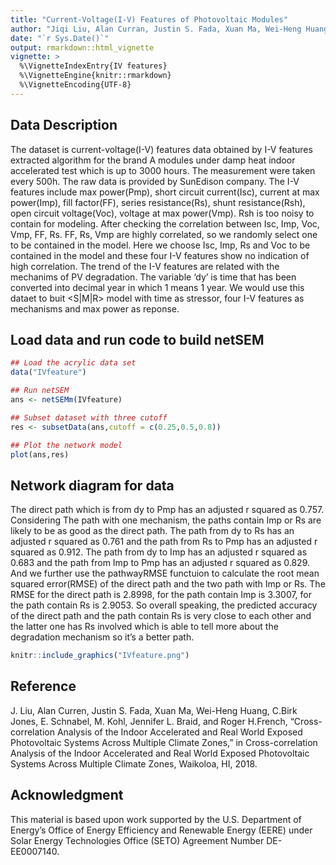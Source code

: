 ---
title: "Current-Voltage(I-V) Features of Photovoltaic Modules"
author: "Jiqi Liu, Alan Curran, Justin S. Fada, Xuan Ma, Wei-Heng Huang, Jennifer L. Braid, Roger H. French"
date: "`r Sys.Date()`"
output: rmarkdown::html_vignette
vignette: >
  %\VignetteIndexEntry{IV features}
  %\VignetteEngine{knitr::rmarkdown}
  %\VignetteEncoding{UTF-8}
---
Data Description
-----------------------------------

The dataset is current-voltage(I-V) features data obtained by I-V features extracted algorithm for the brand A modules under damp heat indoor accelerated test which is up to 3000 hours. The measurement were taken every 500h. The raw data is provided by SunEdison company. 
The I-V features include max power(Pmp), short circuit current(Isc), current at max power(Imp), fill factor(FF), series resistance(Rs), shunt resistance(Rsh), open circuit voltage(Voc), voltage at max power(Vmp). Rsh is too noisy to contain for modeling. After checking the correlation between Isc, Imp, Voc, Vmp, FF, Rs. FF, Rs, Vmp are highly correlated, so we randomly select one to be contained in the model. Here we choose Isc, Imp, Rs and Voc to be contained in the model and these four I-V features show no indication of high correlation. The trend of the I-V features are related with the mechanims of PV degradation. The variable 'dy' is time that has been converted into decimal year in which 1 means 1 year.
We would use this dataet to buit <S|M|R> model with time as stressor, four I-V features as mechanisms and max power as reponse.

Load data and run code to build netSEM 
------------------------------------------
```{r, message=FALSE, eval=FALSE}

## Load the acrylic data set
data("IVfeature")

## Run netSEM
ans <- netSEMm(IVfeature)

## Subset dataset with three cutoff
res <- subsetData(ans,cutoff = c(0.25,0.5,0.8))

## Plot the network model 
plot(ans,res)

```


Network diagram for data
--------------------------

The direct path which is from dy to Pmp has an adjusted r squared as 0.757. Considering The path with one mechanism, the paths contain Imp or Rs are likely to be as good as the direct path. The path from dy to Rs has an adjusted r squared as 0.761 and the path from Rs to Pmp has an adjusted r squared as 0.912. The path from dy to Imp has an adjusted r squared as 0.683 and the path from Imp to Pmp has an adjusted r squared as 0.829. And we further use the pathwayRMSE functuion to calculate the root mean squared error(RMSE) of the direct path and the two path with Imp or Rs. The RMSE for the direct path is 2.8998, for the path contain Imp is 3.3007, for the path contain Rs is 2.9053. So overall speaking, the predicted accuracy of the direct path and the path contain Rs is very close to each other and the latter one has Rs involved which is able to tell more about the degradation mechanism so it's a better path.


```{r, out.width="675px", echo=FALSE}
knitr::include_graphics("IVfeature.png")
```

Reference
--------------------------
J. Liu, Alan Curren, Justin S. Fada, Xuan Ma, Wei-Heng Huang, C.Birk Jones,
E. Schnabel, M. Kohl, Jennifer L. Braid, and Roger H.French, “Cross-correlation 
Analysis of the Indoor Accelerated and Real World Exposed Photovoltaic Systems 
Across Multiple Climate Zones,” in Cross-correlation Analysis of the Indoor 
Accelerated and Real World Exposed Photovoltaic Systems Across Multiple Climate 
Zones, Waikoloa, HI, 2018.

Acknowledgment
--------------------------
This material is based upon work supported by the U.S. Department of Energy’s Office of Energy Efficiency and Renewable Energy (EERE) under Solar Energy Technologies Office (SETO) Agreement Number DE-EE0007140. 